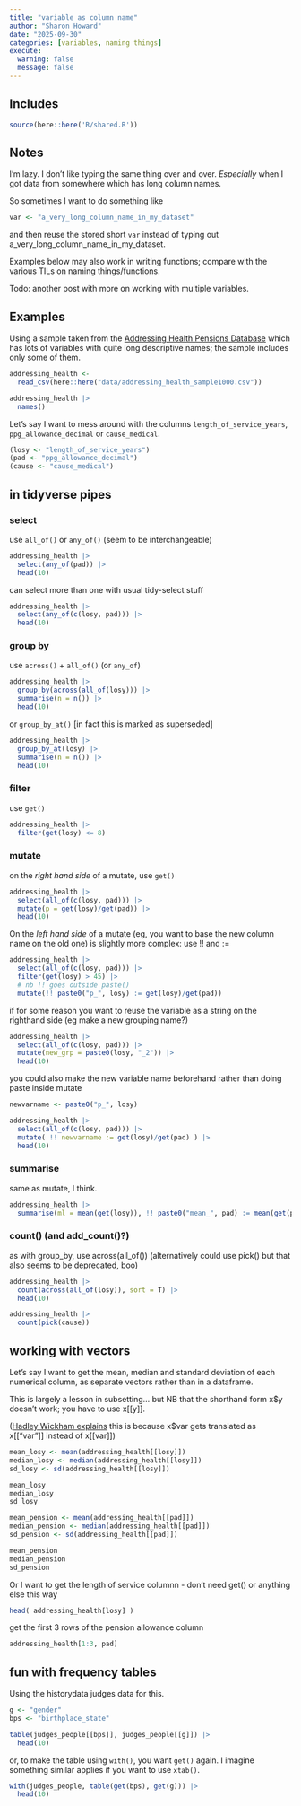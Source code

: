 ```yaml
---
title: "variable as column name"
author: "Sharon Howard"
date: "2025-09-30"
categories: [variables, naming things]
execute:
  warning: false
  message: false
---
```


## Includes

```r
source(here::here('R/shared.R'))
```

## Notes

I'm lazy. I don't like typing the same thing over and over. *Especially* when I got data from somewhere which has long column names.

So sometimes I want to do something like

```r
var <- "a_very_long_column_name_in_my_dataset"
```

and then reuse the stored short `var` instead of typing out a_very_long_column_name_in_my_dataset.

Examples below may also work in writing functions; compare with the various TILs on naming things/functions. 

Todo: another post with more on working with multiple variables.


## Examples

Using a sample taken from the [Addressing Health Pensions Database](https://beta.ukdataservice.ac.uk/datacatalogue/studies/study?id=9325#!/details) which has lots of variables with quite long descriptive names; the sample includes only some of them.

```r
addressing_health <- 
  read_csv(here::here("data/addressing_health_sample1000.csv"))
```


```r
addressing_health |>
  names()
```

Let's say I want to mess around with the columns `length_of_service_years`, `ppg_allowance_decimal` or `cause_medical`.

```r
(losy <- "length_of_service_years")
(pad <- "ppg_allowance_decimal")
(cause <- "cause_medical")
```



## in tidyverse pipes

### select

use `all_of()` or `any_of()` (seem to be interchangeable)

```r
addressing_health |> 
  select(any_of(pad)) |>
  head(10)
```

can select more than one with usual tidy-select stuff

```r
addressing_health |> 
  select(any_of(c(losy, pad))) |>
  head(10)
```



### group by

use `across()` + `all_of()` (or `any_of`) 

```r
addressing_health |>
  group_by(across(all_of(losy))) |>
  summarise(n = n()) |>
  head(10)
```


or `group_by_at()` [in fact this is marked as superseded]

```r
addressing_health |>
  group_by_at(losy) |>
  summarise(n = n()) |>
  head(10)
```



### filter 

use `get()`


```r
addressing_health |> 
  filter(get(losy) <= 8)
```


### mutate

on the *right hand side* of a mutate, use `get()`

```r
addressing_health |>
  select(all_of(c(losy, pad))) |>
  mutate(p = get(losy)/get(pad)) |>
  head(10)
```

On the *left hand side* of a mutate (eg, you want to base the new column name on the old one) is slightly more complex: use !! and :=

```r
addressing_health |>
  select(all_of(c(losy, pad))) |>
  filter(get(losy) > 45) |>
  # nb !! goes outside paste()
  mutate(!! paste0("p_", losy) := get(losy)/get(pad))
```


if for some reason you want to reuse the variable as a string on the righthand side (eg make a new grouping name?)

```r
addressing_health |>
  select(all_of(c(losy, pad))) |>
  mutate(new_grp = paste0(losy, "_2")) |>
  head(10)
```


you could also make the new variable name beforehand rather than doing paste inside mutate

```r
newvarname <- paste0("p_", losy)

addressing_health |> 
  select(all_of(c(losy, pad))) |>
  mutate( !! newvarname := get(losy)/get(pad) ) |>
  head(10)
```

### summarise 

same as mutate, I think.

```r
addressing_health |> 
  summarise(ml = mean(get(losy)), !! paste0("mean_", pad) := mean(get(pad)))
```


### count() (and add_count()?)

as with group_by, use across(all_of()) (alternatively could use pick() but that also seems to be deprecated, boo)


```r
addressing_health |>
  count(across(all_of(losy)), sort = T) |>
  head(10)
```


```r
addressing_health |>
  count(pick(cause))
```


## working with vectors

Let's say I want to get the mean, median and standard deviation of each numerical column, as separate vectors rather than in a dataframe.

This is largely a lesson in subsetting... but
NB that the shorthand form x$y doesn't work; you have to use x[[y]].

([Hadley Wickham explains](https://adv-r.hadley.nz/subsetting.html#section-1) this is because x$var gets translated as x[["var"]] instead of x[[var]])


```r
mean_losy <- mean(addressing_health[[losy]])
median_losy <- median(addressing_health[[losy]])
sd_losy <- sd(addressing_health[[losy]])

mean_losy
median_losy
sd_losy
```

```r
mean_pension <- mean(addressing_health[[pad]])
median_pension <- median(addressing_health[[pad]])
sd_pension <- sd(addressing_health[[pad]])

mean_pension
median_pension
sd_pension
```


Or I want to get the length of service columnn - don't need get() or anything else this way

```r
head( addressing_health[losy] )
```

get the first 3 rows of the pension allowance column

```r
addressing_health[1:3, pad] 
```



## fun with frequency tables

Using the historydata judges data for this.

```r
g <- "gender"
bps <- "birthplace_state"
```

```r
table(judges_people[[bps]], judges_people[[g]]) |>
  head(10)
```

or, to make the table using `with()`, you want `get()` again. I imagine something similar applies if you want to use `xtab()`.

```r
with(judges_people, table(get(bps), get(g))) |>
  head(10)
```


